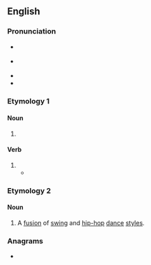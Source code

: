 ==English==

===Pronunciation===
* {{a|GA}} {{IPA|en|/swɑp/}}
* {{a|RP}} {{IPA|en|/swɒp/}}
* {{audio|en|LL-Q1860 (eng)-Vealhurl-swop.wav|Audio (UK)}}
* {{rhymes|en|ɒp|s=1}}

===Etymology 1===

====Noun====
{{en-noun}}

# {{alternative spelling of|en|swap}}

====Verb====
{{en-verb}}

# {{alternative spelling of|en|swap}}
#* {{quote-book|en|author=Geoffrey Chaucer|authorlink=Geoffrey Chaucer|author2={{w|Nevill Coghill}}, transl.|title=[[w:The Canterbury Tales|The Canterbury Tales: Translated into Modern English]]|series={{w|Penguin Classics}}|publisher={{w|Penguin Books}}|year=1951|year_published=1977|page=315|passage='We make a pair, by God and by St James! / But, brother, what do you say to '''swopping''' names?'}}

===Etymology 2===
{{blend|en|swing|hip-hop}}

====Noun====
{{en-noun|-}}

# A [[fusion]] of [[swing]] and [[hip-hop]] [[dance]] [[style]]s.

===Anagrams===
* {{anagrams|en|a=opsw|POWs|WSOP|Wops|pows|wops}}